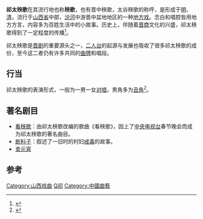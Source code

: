 {{中国非物质文化遗产
|级别 = 国
|省区市1 = 山西
|名称 = 秧歌戏
|图片 =
|申报地区或单位 = [[祁县|祁县]]
|分类 = 传统戏剧
|序号 = 214
|编号项目 = Ⅳ—70
|登录时间 = 2006年
}}
'''祁太秧歌'''在其流行地也称'''秧歌'''，也有晋中秧歌，太谷秧歌的称呼，是形成于[[明|明]]、[[清|清]]，流行于[[山西省|山西省]]中部，[[汾河|汾河]]中游晋中盆地地区的一种[[地方戏|地方戏]]。念白和唱腔皆用地方方言，内容多为百姓生活中的小故事。历史上，伴随着[[晋商|晋商]]文化的兴盛，祁太秧歌得到了一定程度的传播<ref>{{Cite book|title=中国节日志 春节 山西卷|last=周巍峙主编；段友文，卫才华本卷主编|publisher=北京：[[光明日报出版社|光明日报出版社]]|year=2014|isbn=978-7-5112-4111-5|pages=124}}</ref>。

祁太秧歌是[[晋剧|晋剧]]的重要源头之一，[[二人台|二人台]]的起源与发展也吸收了很多祁太秧歌的成份，至今这二者仍有许多共同的[[曲牌|曲牌]]和唱段。

== 行当 ==
祁太秧歌的表演形式，一般为一男一女[[对唱|对唱]]，男角多为[[丑角|丑角]]<ref>{{Cite book|title=中国戏曲志 山西卷|last=中国戏曲志编辑委员会|publisher=北京：[[中国ISBN中心出版社|中国ISBN中心出版社]]|year=2000.07|isbn=7-5076-0169-2|pages=110}}</ref>。
== 著名剧目 ==
*[[看秧歌|看秧歌]]：由祁太秧歌改编的歌曲《看秧歌》，因上了[[中国中央电视台|中央电视台]]春节晚会而成为祁太秧歌的著名曲目。
*[[断料子|断料子]]：叙述了一旧时的村妇[[戒毒|戒毒]]的故事。
*[[卖元宵|卖元宵]]

==参考==
{{reflist}}
{{中国各地戏剧}}{{山西国家级非物质文化遗产}}

[[Category:山西戏曲|Category:山西戏曲]]
[[Category:山西省背景作品|Q祁]]
[[Category:中國曲藝|Category:中國曲藝]]